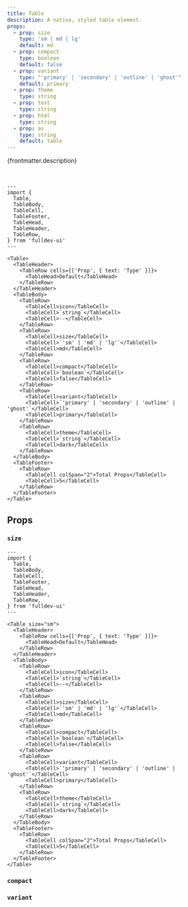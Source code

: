 ```yaml
---
title: Table
description: A native, styled table element.
props:
  - prop: size
    type: 'sm | md | lg'
    default: md
  - prop: compact
    type: boolean
    default: false
  - prop: variant
    type: "'primary' | 'secondary' | 'outline' | 'ghost'"
    default: primary
  - prop: theme
    type: string
  - prop: text
    type: string
  - prop: html
    type: string
  - prop: as
    type: string
    default: table
---
```



{frontmatter.description}

<br />

```astro live
---
import {
  Table,
  TableBody,
  TableCell,
  TableFooter,
  TableHead,
  TableHeader,
  TableRow,
} from 'fulldev-ui'
---

<Table>
  <TableHeader>
    <TableRow cells={['Prop', { text: 'Type' }]}>
      <TableHead>Default</TableHead>
    </TableRow>
  </TableHeader>
  <TableBody>
    <TableRow>
      <TableCell>icon</TableCell>
      <TableCell>`string`</TableCell>
      <TableCell>--</TableCell>
    </TableRow>
    <TableRow>
      <TableCell>size</TableCell>
      <TableCell>`'sm' | 'md' | 'lg'`</TableCell>
      <TableCell>md</TableCell>
    </TableRow>
    <TableRow>
      <TableCell>compact</TableCell>
      <TableCell>`boolean`</TableCell>
      <TableCell>false</TableCell>
    </TableRow>
    <TableRow>
      <TableCell>variant</TableCell>
      <TableCell>`'primary' | 'secondary' | 'outline' | 'ghost'`</TableCell>
      <TableCell>primary</TableCell>
    </TableRow>
    <TableRow>
      <TableCell>theme</TableCell>
      <TableCell>`string`</TableCell>
      <TableCell>dark</TableCell>
    </TableRow>
  </TableBody>
  <TableFooter>
    <TableRow>
      <TableCell colSpan="2">Total Props</TableCell>
      <TableCell>5</TableCell>
    </TableRow>
  </TableFooter>
</Table>
```

## Props

<PropsTable props={frontmatter.props} />

### `size`

```astro live
---
import {
  Table,
  TableBody,
  TableCell,
  TableFooter,
  TableHead,
  TableHeader,
  TableRow,
} from 'fulldev-ui'
---

<Table size="sm">
  <TableHeader>
    <TableRow cells={['Prop', { text: 'Type' }]}>
      <TableHead>Default</TableHead>
    </TableRow>
  </TableHeader>
  <TableBody>
    <TableRow>
      <TableCell>icon</TableCell>
      <TableCell>`string`</TableCell>
      <TableCell>--</TableCell>
    </TableRow>
    <TableRow>
      <TableCell>size</TableCell>
      <TableCell>`'sm' | 'md' | 'lg'`</TableCell>
      <TableCell>md</TableCell>
    </TableRow>
    <TableRow>
      <TableCell>compact</TableCell>
      <TableCell>`boolean`</TableCell>
      <TableCell>false</TableCell>
    </TableRow>
    <TableRow>
      <TableCell>variant</TableCell>
      <TableCell>`'primary' | 'secondary' | 'outline' | 'ghost'`</TableCell>
      <TableCell>primary</TableCell>
    </TableRow>
    <TableRow>
      <TableCell>theme</TableCell>
      <TableCell>`string`</TableCell>
      <TableCell>dark</TableCell>
    </TableRow>
  </TableBody>
  <TableFooter>
    <TableRow>
      <TableCell colSpan="2">Total Props</TableCell>
      <TableCell>5</TableCell>
    </TableRow>
  </TableFooter>
</Table>
```

<SizeProp />

### `compact`

<CompactProp />

### `variant`

<VariantProp />
